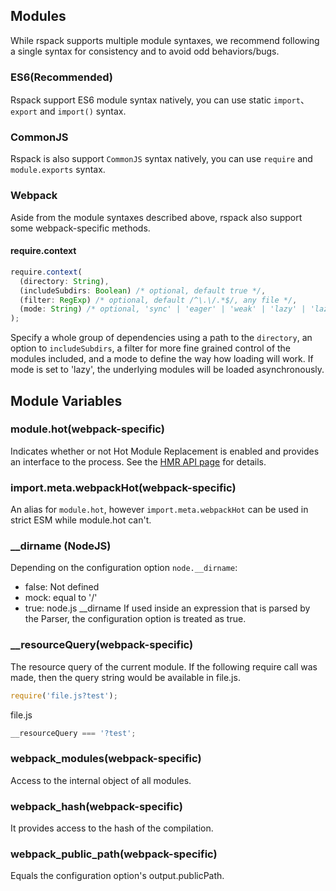 ## Modules

While rspack supports multiple module syntaxes, we recommend following a single syntax for consistency and to avoid odd behaviors/bugs.

### ES6(Recommended)

Rspack support ES6 module syntax natively, you can use static `import`、 `export` and `import()` syntax.

### CommonJS

Rspack is also support `CommonJS` syntax natively, you can use `require` and `module.exports` syntax.

### Webpack

Aside from the module syntaxes described above, rspack also support some webpack-specific methods.

#### require.context

```ts
require.context(
  (directory: String),
  (includeSubdirs: Boolean) /* optional, default true */,
  (filter: RegExp) /* optional, default /^\.\/.*$/, any file */,
  (mode: String) /* optional, 'sync' | 'eager' | 'weak' | 'lazy' | 'lazy-once', default 'sync' */
);
```

Specify a whole group of dependencies using a path to the `directory`, an option to `includeSubdirs`, a filter for more fine grained control of the modules included, and a mode to define the way how loading will work.
If mode is set to 'lazy', the underlying modules will be loaded asynchronously.

## Module Variables

### module.hot(webpack-specific)

Indicates whether or not Hot Module Replacement is enabled and provides an interface to the process. See the [HMR API page](/api/hmr) for details.

### import.meta.webpackHot(webpack-specific)

An alias for `module.hot`, however `import.meta.webpackHot` can be used in strict ESM while module.hot can't.

### \_\_dirname (NodeJS)

Depending on the configuration option `node.__dirname`:

- false: Not defined
- mock: equal to '/'
- true: node.js \_\_dirname
  If used inside an expression that is parsed by the Parser, the configuration option is treated as true.

### \_\_resourceQuery(webpack-specific)

The resource query of the current module. If the following require call was made, then the query string would be available in file.js.

```ts
require('file.js?test');
```

file.js

```ts
__resourceQuery === '?test';
```

### **webpack_modules**(webpack-specific)

Access to the internal object of all modules.

### **webpack_hash**(webpack-specific)

It provides access to the hash of the compilation.

### **webpack_public_path**(webpack-specific)

Equals the configuration option's output.publicPath.
